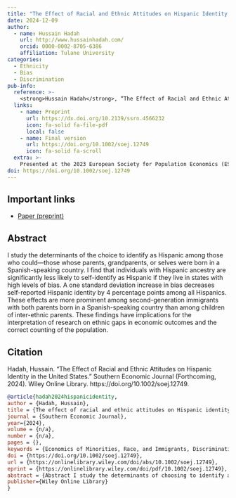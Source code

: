 ```yaml
---
title: "The Effect of Racial and Ethnic Attitudes on Hispanic Identity in the U.S."
date: 2024-12-09
author:
  - name: Hussain Hadah
    url: http://www.hussainhadah.com/
    orcid: 0000-0002-8705-6386
    affiliation: Tulane University
categories: 
  - Ethnicity
  - Bias
  - Discrimination
pub-info:
  reference: >-
    <strong>Hussain Hadah</strong>, “The Effect of Racial and Ethnic Attitudes on Hispanic Identity in the U.S." <em>Southern Economic Journal</em>, (2024), doi: <a href="https://doi.org/10.1002/soej.12749"><code>https://doi.org/10.1002/soej.12749</code></a>
  links:
    - name: Preprint
      url: https://dx.doi.org/10.2139/ssrn.4566232
      icon: fa-solid fa-file-pdf
      local: false
    - name: Final version
      url: https://doi.org/10.1002/soej.12749
      icon: fa-solid fa-scroll
  extra: >-
    Presented at the 2023 European Society for Population Economics (ESPE) conference and the 93<sup>rd</sup> Southern Economic Association Annual Meeting.
doi: https://doi.org/10.1002/soej.12749
---
```


## Important links

- [Paper (preprint)](https://dx.doi.org/10.2139/ssrn.4566232)

## Abstract

I study the determinants of the choice to identify as Hispanic among those who could—those whose parents, grandparents, or selves were born in a Spanish-speaking country. I find that individuals with Hispanic ancestry are significantly less likely to self-identify as Hispanic if they live in states with high levels of bias. A one standard deviation increase in bias decreases self-reported Hispanic identity by 4 percentage points among all Hispanics. These effects are more prominent among second-generation immigrants with both parents born in a Spanish-speaking country than among children of inter-ethnic parents. These findings have implications for the interpretation of research on ethnic gaps in economic outcomes and the correct counting of the population.

## Citation

Hadah, Hussain. "The Effect of Racial and Ethnic Attitudes on Hispanic Identity in the United States." Southern Economic Journal (Forthcoming, 2024). Wiley Online Library. https://doi.org/10.1002/soej.12749.

```bibtex
@article{hadah2024hispanicidentity,
author = {Hadah, Hussain},
title = {The effect of racial and ethnic attitudes on Hispanic identity in the United States},
journal = {Southern Economic Journal},
year={2024},
volume = {n/a},
number = {n/a},
pages = {},
keywords = {Economics of Minorities, Race, and Immigrants, Discrimination and Prejudice, Stratification Economics},
doi = {https://doi.org/10.1002/soej.12749},
url = {https://onlinelibrary.wiley.com/doi/abs/10.1002/soej.12749},
eprint = {https://onlinelibrary.wiley.com/doi/pdf/10.1002/soej.12749},
abstract = {Abstract I study the determinants of choosing to identify as Hispanic among individuals who are eligible—those whose parents, grandparents, or themselves were born in a Spanish-speaking country. Using a multiple proxy regression approach, I construct a bias measure based on the Implicit Association Test (IAT) and the American National Election Studies (ANES). I find that individuals with Hispanic ancestry are significantly less likely to self-identify as Hispanic if they reside in states with high levels of bias. A one standard deviation increase in bias reduces self-reported Hispanic identity by 4 percentage points among all Hispanics. These effects are more pronounced among second-generation immigrants with both parents born in a Spanish-speaking country compared to children of inter-ethnic parents. These findings have implications for interpreting research on ethnic gaps in economic outcomes and for accurately counting the population.},
publisher={Wiley Online Library}
}
```